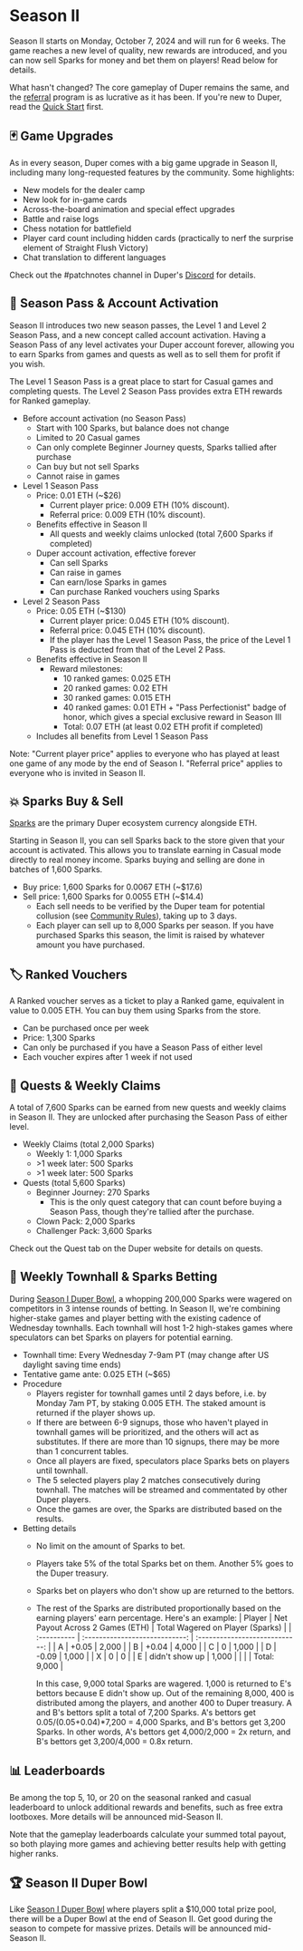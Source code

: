 # Season II

Season II starts on Monday, October 7, 2024 and will run for 6 weeks. The game reaches a new level of quality, new rewards are introduced, and you can now sell Sparks for money and bet them on players! Read below for details.

What hasn't changed? The core gameplay of Duper remains the same, and the [referral](./referral.mdx) program is as lucrative as it has been. If you're new to Duper, read the [Quick Start](.) first.

## 🃏 Game Upgrades

As in every season, Duper comes with a big game upgrade in Season II, including many long-requested features by the community. Some highlights:

- New models for the dealer camp
- New look for in-game cards
- Across-the-board animation and special effect upgrades
- Battle and raise logs
- Chess notation for battlefield
- Player card count including hidden cards (practically to nerf the surprise element of Straight Flush Victory)
- Chat translation to different languages

Check out the #patchnotes channel in Duper's [Discord](https://www.discord.gg/duper) for details.

## 🎫 Season Pass & Account Activation

Season II introduces two new season passes, the Level 1 and Level 2 Season Pass, and a new concept called account activation. Having a Season Pass of any level activates your Duper account forever, allowing you to earn Sparks from games and quests as well as to sell them for profit if you wish.

The Level 1 Season Pass is a great place to start for Casual games and completing quests. The Level 2 Season Pass provides extra ETH rewards for Ranked gameplay.

- Before account activation (no Season Pass)
  - Start with 100 Sparks, but balance does not change
  - Limited to 20 Casual games
  - Can only complete Beginner Journey quests, Sparks tallied after purchase
  - Can buy but not sell Sparks
  - Cannot raise in games
- Level 1 Season Pass
  - Price: 0.01 ETH (\~$26)
    - Current player price: 0.009 ETH (10\% discount).
    - Referral price: 0.009 ETH (10\% discount).
  - Benefits effective in Season II
    - All quests and weekly claims unlocked (total 7,600 Sparks if completed)
  - Duper account activation, effective forever
    - Can sell Sparks
    - Can raise in games
    - Can earn/lose Sparks in games
    - Can purchase Ranked vouchers using Sparks
- Level 2 Season Pass
  - Price: 0.05 ETH (\~$130)
    - Current player price: 0.045 ETH (10\% discount).
    - Referral price: 0.045 ETH (10\% discount).
    - If the player has the Level 1 Season Pass, the price of the Level 1 Pass is deducted from that of the Level 2 Pass.
  - Benefits effective in Season II
    - Reward milestones:
      - 10 ranked games: 0.025 ETH
      - 20 ranked games: 0.02 ETH
      - 30 ranked games: 0.015 ETH
      - 40 ranked games: 0.01 ETH + "Pass Perfectionist" badge of honor, which gives a special exclusive reward in Season III
      - Total: 0.07 ETH (at least 0.02 ETH profit if completed)
  - Includes all benefits from Level 1 Season Pass

Note: "Current player price" applies to everyone who has played at least one game of any mode by the end of Season I. "Referral price" applies to everyone who is invited in Season II.

## 💥 Sparks Buy & Sell

[Sparks](./sparks.mdx) are the primary Duper ecosystem currency alongside ETH.

Starting in Season II, you can sell Sparks back to the store given that your account is activated. This allows you to translate earning in Casual mode directly to real money income. Sparks buying and selling are done in batches of 1,600 Sparks.

- Buy price: 1,600 Sparks for 0.0067 ETH (\~$17.6)
- Sell price: 1,600 Sparks for 0.0055 ETH (\~$14.4)
  - Each sell needs to be verified by the Duper team for potential collusion (see [Community Rules](./community-rules.mdx)), taking up to 3 days.
  - Each player can sell up to 8,000 Sparks per season. If you have purchased Sparks this season, the limit is raised by whatever amount you have purchased.

## 🏷️ Ranked Vouchers

A Ranked voucher serves as a ticket to play a Ranked game, equivalent in value to 0.005 ETH. You can buy them using Sparks from the store.

- Can be purchased once per week
- Price: 1,300 Sparks
- Can only be purchased if you have a Season Pass of either level
- Each voucher expires after 1 week if not used

## 🧗 Quests & Weekly Claims

A total of 7,600 Sparks can be earned from new quests and weekly claims in Season II. They are unlocked after purchasing the Season Pass of either level.

- Weekly Claims (total 2,000 Sparks)
  - Weekly 1: 1,000 Sparks
  - \>1 week later: 500 Sparks
  - \>1 week later: 500 Sparks
- Quests (total 5,600 Sparks)
  - Beginner Journey: 270 Sparks
    - This is the only quest category that can count before buying a Season Pass, though they're tallied after the purchase.
  - Clown Pack: 2,000 Sparks
  - Challenger Pack: 3,600 Sparks

Check out the Quest tab on the Duper website for details on quests.

## 🧧 Weekly Townhall & Sparks Betting

During [Season I Duper Bowl](./past/season-1/s1-duper-bowl-betting.mdx), a whopping 200,000 Sparks were wagered on competitors in 3 intense rounds of betting. In Season II, we're combining higher-stake games and player betting with the existing cadence of Wednesday townhalls. Each townhall will host 1-2 high-stakes games where speculators can bet Sparks on players for potential earning.

- Townhall time: Every Wednesday 7-9am PT (may change after US daylight saving time ends)
- Tentative game ante: 0.025 ETH (\~$65)
- Procedure
  - Players register for townhall games until 2 days before, i.e. by Monday 7am PT, by staking 0.005 ETH. The staked amount is returned if the player shows up.
  - If there are between 6-9 signups, those who haven't played in townhall games will be prioritized, and the others will act as substitutes. If there are more than 10 signups, there may be more than 1 concurrent tables.
  - Once all players are fixed, speculators place Sparks bets on players until townhall.
  - The 5 selected players play 2 matches consecutively during townhall. The matches will be streamed and commentated by other Duper players.
  - Once the games are over, the Sparks are distributed based on the results.
- Betting details
  - No limit on the amount of Sparks to bet.
  - Players take 5\% of the total Sparks bet on them. Another 5\% goes to the Duper treasury.
  - Sparks bet on players who don't show up are returned to the bettors.
  - The rest of the Sparks are distributed proportionally based on the earning players' earn percentage. Here's an example:
    | Player      | Net Payout Across 2 Games (ETH) | Total Wagered on Player (Sparks) |
    | :---------- | :----------------------------: | :----------------------------: |
    | A |               +0.05                | 2,000 |
    | B |               +0.04                | 4,000 |
    | C |               0                | 1,000 |
    | D |               -0.09                | 1,000 |
    | X |              0                |    0 |
    | E |       didn't show up               | 1,000 |
    |   |    | Total: 9,000 |
    
    In this case, 9,000 total Sparks are wagered. 1,000 is returned to E's bettors because E didn't show up. Out of the remaining 8,000, 400 is distributed among the players, and another 400 to Duper treasury. A and B's bettors split a total of 7,200 Sparks. A's bettors get 0.05/(0.05+0.04)*7,200 = 4,000 Sparks, and B's bettors get 3,200 Sparks. In other words, A's bettors get 4,000/2,000 = 2x return, and B's bettors get 3,200/4,000 = 0.8x return.

## 📊 Leaderboards

Be among the top 5, 10, or 20 on the seasonal ranked and casual leaderboard to unlock additional rewards and benefits, such as free extra lootboxes. More details will be announced mid-Season II.

Note that the gameplay leaderboards calculate your summed total payout, so both playing more games and achieving better results help with getting higher ranks.

## 🏆 Season II Duper Bowl

Like [Season I Duper Bowl](./past/season-1/s1-duper-bowl.mdx) where players split a \$10,000 total prize pool, there will be a Duper Bowl at the end of Season II. Get good during the season to compete for massive prizes. Details will be announced mid-Season II.